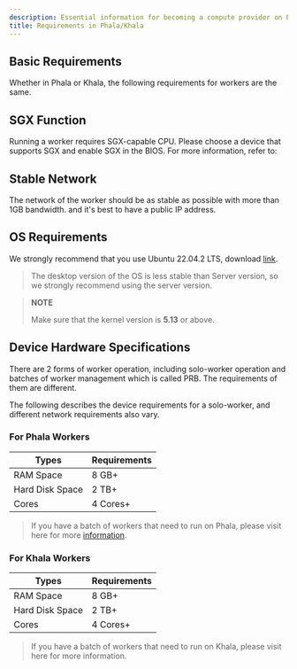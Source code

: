 ```yaml
---
description: Essential information for becoming a compute provider on Phala Network.
title: Requirements in Phala/Khala
---
```



## Basic Requirements

Whether in Phala or Khala, the following requirements for workers are the same.

## SGX Function

Running a worker requires SGX-capable CPU. Please choose a device that supports SGX and enable SGX in the BIOS. For more information, refer to:

## Stable Network

The network of the worker should be as stable as possible with more than 1GB bandwidth. and it's best to have a public IP address.

## OS Requirements

We strongly recommend that you use Ubuntu 22.04.2 LTS, download [link](https://ubuntu.com/download/server).

> The desktop version of the OS is less stable than Server version, so we strongly recommend using the server version.

> **NOTE**
>
> Make sure that the kernel version is **5.13** or above.

## Device Hardware Specifications

There are 2 forms of worker operation, including solo-worker operation and batches of worker management which is called PRB. The requirements of them are different.

The following describes the device requirements for a solo-worker, and different network requirements also vary.

### For Phala Workers

| Types           | Requirements |
| --------------- | ------------ |
| RAM Space       | 8 GB+        |
| Hard Disk Space | 2 TB+        |
| Cores           | 4 Cores+     |

> If you have a batch of workers that need to run on Phala, please visit here for more [information](/network/compute-providers/run-workers-on-phala/prbv3-deployment).

### For Khala Workers

| Types           | Requirements |
| --------------- | ------------ |
| RAM Space       | 8 GB+        |
| Hard Disk Space | 2 TB+        |
| Cores           | 4 Cores+     |

> If you have a batch of workers that need to run on Khala, please visit here for more information.
